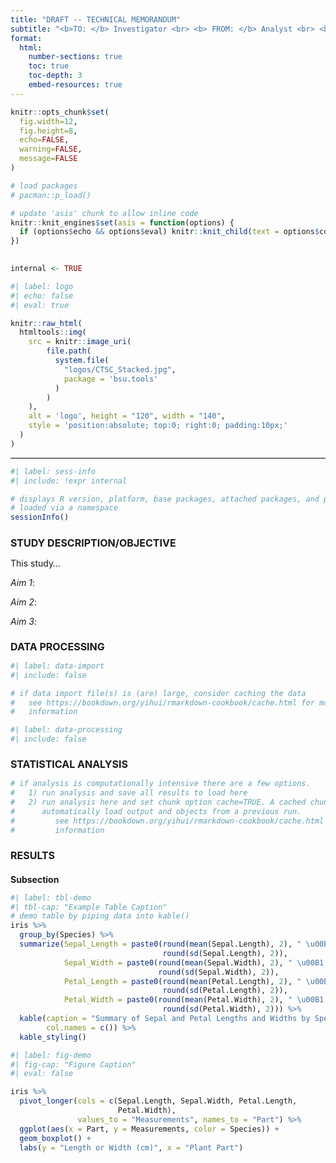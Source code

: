 ```yaml
---
title: "DRAFT -- TECHNICAL MEMORANDUM"
subtitle: "<b>TO: </b> Investigator <br> <b> FROM: </b> Analyst <br> <b> SUBJECT:</b> Project Title <br> <b>DATE:</b> `r paste0(' ', Sys.Date())`"
format: 
  html:
    number-sections: true
    toc: true
    toc-depth: 3
    embed-resources: true
---
```


<style type="text/css">

h1.title {
  font-size: 24px;
  font-weight: bolder;
}

h1 { /* Header 1 */
  font-size: 16px;
  font-weight: bold;
}

h2 { /* Header 2 */
  font-size: 14px;
  font-weight: bold;
}

h3 { /* Header 3 */
  font-size: 13px;
  font-weight: bold;
}

h3.subtitle { /* Header 3 Subtitle */
  font-size: 20px;
  font-weight: normal;
  line-height: 150%;
}

</style>

```r
knitr::opts_chunk$set(
  fig.width=12, 
  fig.height=8,
  echo=FALSE, 
  warning=FALSE, 
  message=FALSE
)

# load packages
# pacman::p_load()

# update 'asis' chunk to allow inline code
knitr::knit_engines$set(asis = function(options) {
  if (options$echo && options$eval) knitr::knit_child(text = options$code)
})
  

internal <- TRUE
```

```r
#| label: logo
#| echo: false
#| eval: true

knitr::raw_html(
  htmltools::img(
    src = knitr::image_uri(
        file.path(
          system.file(
            "logos/CTSC_Stacked.jpg",
            package = 'bsu.tools'
          )
        )
    ), 
    alt = 'logo', height = "120", width = "140",
    style = 'position:absolute; top:0; right:0; padding:10px;'
  )
)
```

<hr style="height:1px;color:black;background-color:black">

```r
#| label: sess-info
#| include: !expr internal

# displays R version, platform, base packages, attached packages, and packages
# loaded via a namespace
sessionInfo()
```

# STUDY DESCRIPTION/OBJECTIVE

This study...

*Aim 1*:

*Aim 2*:

*Aim 3*:


# DATA PROCESSING

```r
#| label: data-import
#| include: false

# if data import file(s) is (are) large, consider caching the data
#   see https://bookdown.org/yihui/rmarkdown-cookbook/cache.html for more 
#   information

```

```r
#| label: data-processing
#| include: false

```

# STATISTICAL ANALYSIS

```r
# if analysis is computationally intensive there are a few options.
#   1) run analysis and save all results to load here
#   2) run analysis here and set chunk option cache=TRUE. A cached chunk will
#      automatically load output and objects from a previous run.
#         see https://bookdown.org/yihui/rmarkdown-cookbook/cache.html for more 
#         information

```

# RESULTS

## Subsection  

```r
#| label: tbl-demo
#| tbl-cap: "Example Table Caption"
# demo table by piping data into kable()
iris %>%
  group_by(Species) %>%
  summarize(Sepal_Length = paste0(round(mean(Sepal.Length), 2), " \u00B1 ", 
                                  round(sd(Sepal.Length), 2)),
            Sepal_Width = paste0(round(mean(Sepal.Width), 2), " \u00B1 ", 
                                 round(sd(Sepal.Width), 2)),
            Petal_Length = paste0(round(mean(Petal.Length), 2), " \u00B1 ", 
                                  round(sd(Petal.Length), 2)),
            Petal_Width = paste0(round(mean(Petal.Width), 2), " \u00B1 ", 
                                  round(sd(Petal.Width), 2))) %>%
  kable(caption = "Summary of Sepal and Petal Lengths and Widths by Species",
        col.names = c()) %>%
  kable_styling()
```

```r
#| label: fig-demo
#| fig-cap: "Figure Caption"
#| eval: false

iris %>%
  pivot_longer(cols = c(Sepal.Length, Sepal.Width, Petal.Length, 
                        Petal.Width),
               values_to = "Measurements", names_to = "Part") %>%
  ggplot(aes(x = Part, y = Measurements, color = Species)) +
  geom_boxplot() + 
  labs(y = "Length or Width (cm)", x = "Plant Part")
```
